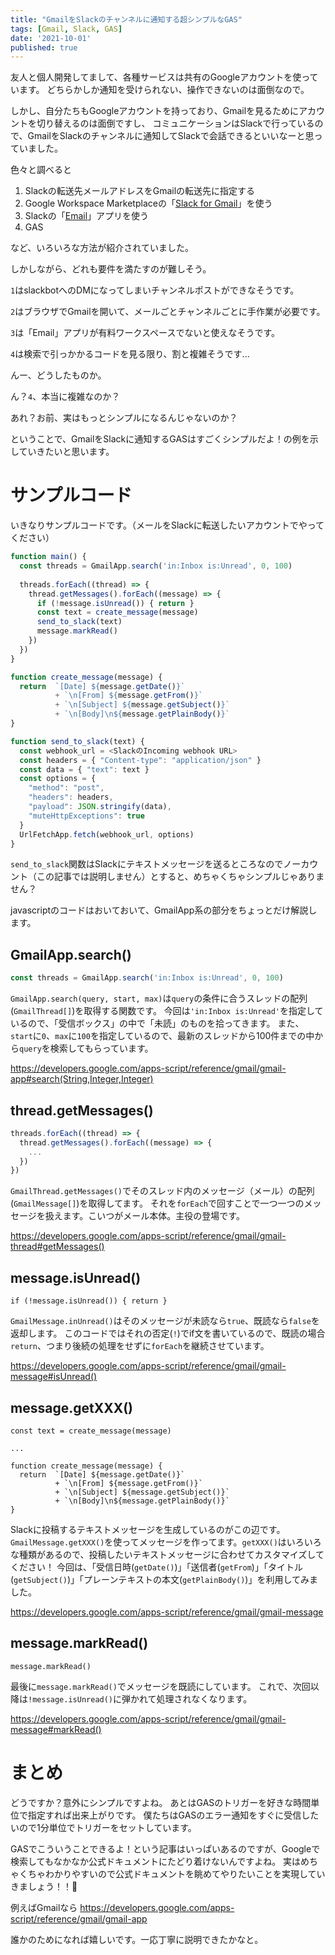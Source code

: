 ```yaml
---
title: "GmailをSlackのチャンネルに通知する超シンプルなGAS"
tags: [Gmail, Slack, GAS]
date: '2021-10-01'
published: true
---
```


友人と個人開発してまして、各種サービスは共有のGoogleアカウントを使っています。
どちらかしか通知を受けられない、操作できないのは面倒なので。

しかし、自分たちもGoogleアカウントを持っており、Gmailを見るためにアカウントを切り替えるのは面倒ですし、
コミュニケーションはSlackで行っているので、GmailをSlackのチャンネルに通知してSlackで会話できるといいなーと思っていました。

色々と調べると

1. Slackの転送先メールアドレスをGmailの転送先に指定する
2. Google Workspace Marketplaceの「[Slack for Gmail](https://workspace.google.com/marketplace/app/slack_for_gmail/533288507123?hl=ja)」を使う
2. Slackの「[Email](https://spacesbz.slack.com/apps/A0F81496D-email?tab=more_info)」アプリを使う
3. GAS

など、いろいろな方法が紹介されていました。

しかしながら、どれも要件を満たすのが難しそう。

`1`はslackbotへのDMになってしまいチャンネルポストができなそうです。

`2`はブラウザでGmailを開いて、メールごとチャンネルごとに手作業が必要です。

`3`は「Email」アプリが有料ワークスペースでないと使えなそうです。

`4`は検索で引っかかるコードを見る限り、割と複雑そうです...

んー、どうしたものか。

ん？`4`、本当に複雑なのか？

あれ？お前、実はもっとシンプルになるんじゃないのか？

ということで、GmailをSlackに通知するGASはすごくシンプルだよ！の例を示していきたいと思います。

# サンプルコード

いきなりサンプルコードです。（メールをSlackに転送したいアカウントでやってください）

```js:コード.js
function main() {
  const threads = GmailApp.search('in:Inbox is:Unread', 0, 100)
  
  threads.forEach((thread) => {
    thread.getMessages().forEach((message) => {
      if (!message.isUnread()) { return }
      const text = create_message(message)
      send_to_slack(text)
      message.markRead()
    })
  })
}

function create_message(message) {
  return  `[Date] ${message.getDate()}`
          + `\n[From] ${message.getFrom()}` 
          + `\n[Subject] ${message.getSubject()}`
          + `\n[Body]\n${message.getPlainBody()}`
}

function send_to_slack(text) {
  const webhook_url = <SlackのIncoming webhook URL>
  const headers = { "Content-type": "application/json" }
  const data = { "text": text }
  const options = {
    "method": "post",
    "headers": headers,
    "payload": JSON.stringify(data),
    "muteHttpExceptions": true
  }
  UrlFetchApp.fetch(webhook_url, options)
}
```

`send_to_slack`関数はSlackにテキストメッセージを送るところなのでノーカウント（この記事では説明しません）とすると、めちゃくちゃシンプルじゃありません？

javascriptのコードはおいておいて、GmailApp系の部分をちょっとだけ解説します。

## GmailApp.search()

```js
const threads = GmailApp.search('in:Inbox is:Unread', 0, 100)
```
`GmailApp.search(query, start, max)`は`query`の条件に合うスレッドの配列(`GmailThread[]`)を取得する関数です。
今回は`'in:Inbox is:Unread'`を指定しているので、「受信ボックス」の中で「未読」のものを拾ってきます。
また、`start`に`0`、`max`に`100`を指定しているので、最新のスレッドから100件までの中から`query`を検索してもらっています。

https://developers.google.com/apps-script/reference/gmail/gmail-app#search(String,Integer,Integer)

## thread.getMessages()

```js
threads.forEach((thread) => {
  thread.getMessages().forEach((message) => {
    ...
  })
})
```
`GmailThread.getMessages()`でそのスレッド内のメッセージ（メール）の配列(`GmailMessage[]`)を取得してます。
それを`forEach`で回すことで一つ一つのメッセージを扱えます。こいつがメール本体。主役の登場です。

https://developers.google.com/apps-script/reference/gmail/gmail-thread#getMessages()

## message.isUnread()

```js:function main()
if (!message.isUnread()) { return }
```
`GmailMessage.inUnread()`はそのメッセージが未読なら`true`、既読なら`false`を返却します。
このコードではそれの否定(`!`)でif文を書いているので、既読の場合`return`、つまり後続の処理をせずに`forEach`を継続させています。

https://developers.google.com/apps-script/reference/gmail/gmail-message#isUnread()

## message.getXXX()

```js:function main()
const text = create_message(message)
 
...

function create_message(message) {
  return  `[Date] ${message.getDate()}`
          + `\n[From] ${message.getFrom()}` 
          + `\n[Subject] ${message.getSubject()}`
          + `\n[Body]\n${message.getPlainBody()}`
}
```
Slackに投稿するテキストメッセージを生成しているのがこの辺です。
`GmailMessage.getXXX()`を使ってメッセージを作ってます。`getXXX()`はいろいろな種類があるので、投稿したいテキストメッセージに合わせてカスタマイズしてください！
今回は、「受信日時(`getDate()`)」「送信者(`getFrom`)」「タイトル(`getSubject()`)」「プレーンテキストの本文(`getPlainBody()`)」を利用してみました。

https://developers.google.com/apps-script/reference/gmail/gmail-message

## message.markRead()

```js:function main()
message.markRead()
```
最後に`message.markRead()`でメッセージを既読にしています。
これで、次回以降は`!message.isUnread()`に弾かれて処理されなくなります。

https://developers.google.com/apps-script/reference/gmail/gmail-message#markRead()

# まとめ

どうですか？意外にシンプルですよね。
あとはGASのトリガーを好きな時間単位で指定すれば出来上がりです。
僕たちはGASのエラー通知をすぐに受信したいので1分単位でトリガーをセットしています。

GASでこういうことできるよ！という記事はいっぱいあるのですが、Googleで検索してもなかなか公式ドキュメントにたどり着けないんですよね。
実はめちゃくちゃわかりやすいので公式ドキュメントを眺めてやりたいことを実現していきましょう！！👏

例えばGmailなら
https://developers.google.com/apps-script/reference/gmail/gmail-app

誰かのためになれば嬉しいです。一応丁寧に説明できたかなと。
